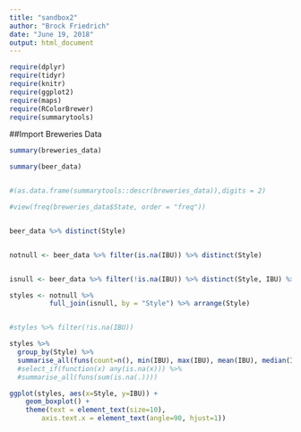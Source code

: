 ```yaml
---
title: "sandbox2"
author: "Brock Friedrich"
date: "June 19, 2018"
output: html_document
---
```




```r
require(dplyr)
require(tidyr)
require(knitr)
require(ggplot2)
require(maps)
require(RColorBrewer)
require(summarytools)
```

##Import Breweries Data
```r


summary(breweries_data)

summary(beer_data)


#(as.data.frame(summarytools::descr(breweries_data)),digits = 2)

#view(freq(breweries_data$State, order = "freq"))



```

```r

beer_data %>% distinct(Style)


notnull <- beer_data %>% filter(is.na(IBU)) %>% distinct(Style)


isnull <- beer_data %>% filter(!is.na(IBU)) %>% distinct(Style, IBU) %>% arrange(Style)

styles <- notnull %>% 
          full_join(isnull, by = "Style") %>% arrange(Style)


#styles %>% filter(!is.na(IBU))

styles %>%
  group_by(Style) %>%
  summarise_all(funs(count=n(), min(IBU), max(IBU), mean(IBU), median(IBU), sd(IBU)))
  #select_if(function(x) any(is.na(x))) %>%
  #summarise_all(funs(sum(is.na(.))))

ggplot(styles, aes(x=Style, y=IBU)) +
    geom_boxplot() +
    theme(text = element_text(size=10),
        axis.text.x = element_text(angle=90, hjust=1)) 




```










